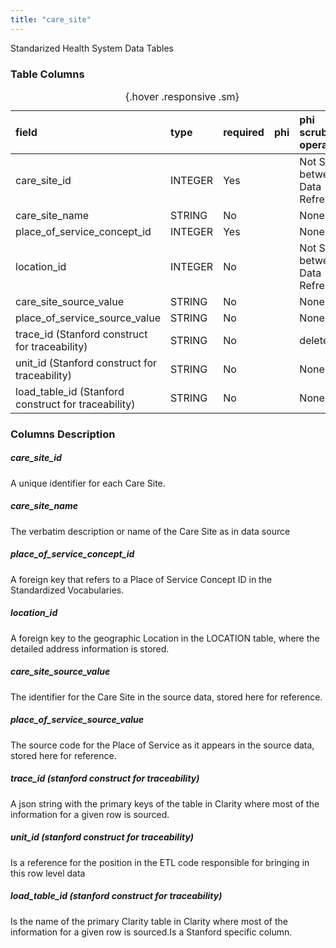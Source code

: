 ```yaml
---
title: "care_site"
---
```


Standarized Health System Data Tables

### Table Columns

| field                                               | type    | required   | phi   | phi scrubbing operation   |
|:----------------------------------------------------|:--------|:-----------|:------|:--------------------------|
| care_site_id                                        | INTEGER | Yes        |       | Not Stable between Data Refreshes                    |
| care_site_name                                      | STRING  | No         |       | None                      |
| place_of_service_concept_id                         | INTEGER | Yes        |       | None                      |
| location_id                                         | INTEGER | No         |       | Not Stable between Data Refreshes                    |
| care_site_source_value                              | STRING  | No         |       | None                      |
| place_of_service_source_value                       | STRING  | No         |       | None                      |
| trace_id (Stanford construct for traceability)      | STRING  | No         |       | delete                    |
| unit_id (Stanford construct for traceability)       | STRING  | No         |       | None                      |
| load_table_id (Stanford construct for traceability) | STRING  | No         |       | None                      |

:  {.hover .responsive .sm}

### Columns Description


##### care_site_id

A unique identifier for each Care Site.

##### care_site_name

The verbatim description or name of the Care Site as in data source

##### place_of_service_concept_id

A foreign key that refers to a Place of Service Concept ID in the Standardized Vocabularies.

##### location_id

A foreign key to the geographic Location in the LOCATION table, where the detailed address information is stored.

##### care_site_source_value

The identifier for the Care Site in the source data, stored here for reference.

##### place_of_service_source_value

The source code for the Place of Service as it appears in the source data, stored here for reference.

##### trace_id (stanford construct for traceability) 

A json string with the primary keys of the table in Clarity where most of the information for a given row is sourced. 

##### unit_id (stanford construct for traceability) 

Is a reference for the position in the ETL code responsible for bringing in this row level data

##### load_table_id (stanford construct for traceability) 

Is the name of the primary Clarity table in Clarity where most of the information for a given row is sourced.Is a Stanford specific column.

